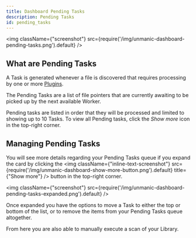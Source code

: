 ```yaml
---
title: Dashboard Pending Tasks
description: Pending Tasks 
id: pending_tasks
---
```



<img className={"screenshot"} src={require('/img/unmanic-dashboard-pending-tasks.png').default} />

## What are Pending Tasks

A Task is generated whenever a file is discovered that requires processing by one or more [Plugins](/docs/plugins/overview).

The Pending Tasks are a list of file pointers that are currently awaiting to be picked up by the next available Worker.

Pending tasks are listed in order that they will be processed and limited to showing up to 10 Tasks.
To view all Pending tasks, click the *Show more* icon in the top-right corner.


## Managing Pending Tasks

You will see more details regarding your Pending Tasks queue if you expand the card by clicking the <img className={"inline-text-screenshot"} src={require('/img/unmanic-dashboard-show-more-button.png').default} title={"Show more"} /> button in the top-right corner.

<img className={"screenshot"} src={require('/img/unmanic-dashboard-pending-tasks-expanded.png').default} />

Once expanded you have the options to move a Task to either the top or bottom of the list, or to remove the items from your Pending Tasks queue altogether.

From here you are also able to manually execute a scan of your Library.


